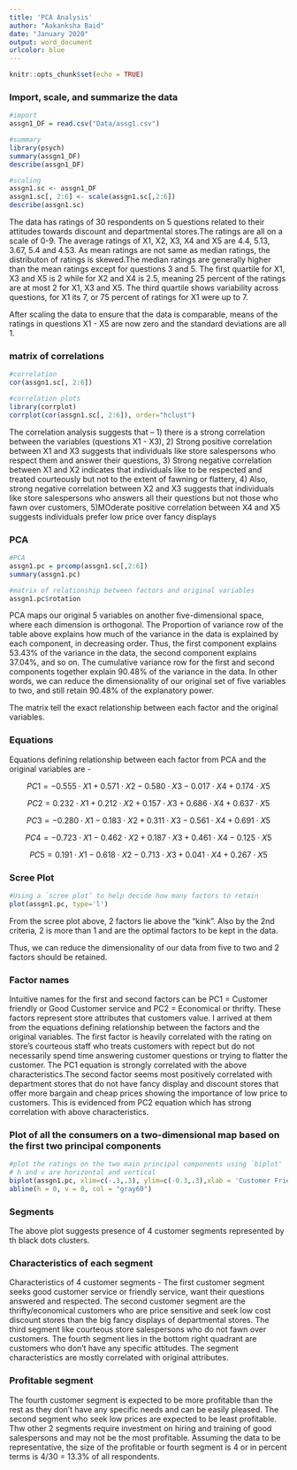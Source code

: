 ---
title: 'PCA Analysis'
author: "Aakanksha Baid"
date: "January 2020"
output: word_document
urlcolor: blue
---

```{r setup, include=FALSE}
knitr::opts_chunk$set(echo = TRUE)
```

### Import, scale, and summarize the data

```{r}
#import
assgn1_DF = read.csv("Data/assg1.csv")

#summary
library(psych)
summary(assgn1_DF)
describe(assgn1_DF)

#scaling
assgn1.sc <- assgn1_DF
assgn1.sc[, 2:6] <- scale(assgn1.sc[,2:6])
describe(assgn1.sc)

```

The data has ratings of 30 respondents on 5 questions related to their attitudes towards discount and departmental stores.The ratings are all on a scale of 0-9.
The average ratings of X1, X2, X3, X4 and X5 are 4.4, 5.13, 3.67, 5.4 and 4.53. As mean ratings are not same as median ratings, the distributon of ratings is skewed.The median ratings are generally higher than the mean ratings except for questions 3 and 5. The first quartile for X1, X3 and X5 is 2 while for X2 and X4 is 2.5, meaning 25 percent of the ratings are at most 2 for X1, X3 and X5. The third quartile shows variability across questions, for X1 its 7, or 75 percent of ratings for X1 were up to 7. 

After scaling the data to ensure that the data is comparable, means of the ratings in questions X1 - X5 are now zero and the standard deviations are all 1.


### matrix of correlations

```{r}
#correlation
cor(assgn1.sc[, 2:6])

#correlation plots
library(corrplot)
corrplot(cor(assgn1.sc[, 2:6]), order="hclust")
```

The correlation analysis suggests that -- 
1) there is a strong correlation between the variables (questions X1 - X3), 
2) Strong positive correlation between X1 and X3 suggests that individuals like store salespersons who respect them and answer their questions, 
3) Strong negative correlation between X1 and X2 indicates that individuals like to be respected and treated courteously but not to the extent of fawning or flattery, 
4) Also, strong negative correlation between X2 and X3 suggests that individuals like store salespersons who answers all their questions but not  those who fawn over customers,
5)MOderate positive correlation between X4 and X5 suggests individuals prefer low price over fancy displays


### PCA

```{r}
#PCA
assgn1.pc = prcomp(assgn1.sc[,2:6])
summary(assgn1.pc)

#matrix of relationship between factors and original variables
assgn1.pc$rotation

```

PCA maps our original 5 variables on another five-dimensional space, where each dimension is orthogonal. The Proportion of variance row of the table above explains how much of the variance in the data is explained by each component, in decreasing order. Thus, the first component explains 53.43\% of the variance in the data, the second component explains 37.04\%, and so on. The cumulative variance row for the first and second components together explain 90.48\% of the variance in the data. In other words, we can reduce the dimensionality of our original set of five variables to two, and still retain 90.48\% of the explanatory power.

The matrix tell the exact relationship between each factor and the original variables. 


### Equations 


Equations defining relationship between each factor from PCA and the original variables are -

$$PC1 = -0.555 \cdot X1 + 0.571 \cdot X2 - 0.580 \cdot X3 - 0.017 \cdot X4 + 0.174 \cdot X5 $$

$$PC2 = 0.232 \cdot X1 + 0.212 \cdot X2 + 0.157 \cdot X3 + 0.686 \cdot X4 + 0.637 \cdot X5 $$

$$PC3 = -0.280 \cdot X1 - 0.183 \cdot X2 + 0.311 \cdot X3 -0.561 \cdot X4 + 0.691 \cdot X5 $$

$$PC4 = -0.723 \cdot X1 -0.462 \cdot X2 + 0.187 \cdot X3 +0.461 \cdot X4 -0.125 \cdot X5 $$

$$PC5 = 0.191 \cdot X1 -0.618 \cdot X2 -0.713 \cdot X3 +0.041 \cdot X4 + 0.267 \cdot X5 $$


### Scree Plot

```{r}
#Using a `scree plot’ to help decide how many factors to retain
plot(assgn1.pc, type='l')
```

From the scree plot above, 2 factors lie above the “kink”. Also by the 2nd criteria, 2 is more than 1 and are the optimal factors to be kept in the data.

Thus, we can reduce the dimensionality of our data from five to two and 2 factors should be retained.


### Factor names

Intuitive names for the first and second factors can be PC1 = Customer friendly or  Good Customer service and PC2 = Economical or thrifty. 
These factors represent store attributes that customers value. 
I arrived at them from the equations defining relationship between the factors and the original variables. The first factor is heavily correlated with the rating on store's courteous staff who treats customers with repect but do not necessarily spend time answering customer questions or trying to flatter the customer. The PC1 equation is strongly correlated with the above characteristics.The second factor seems most positively correlated with department stores that do not have fancy display and discount stores that offer more bargain and cheap prices showing the importance of low price to customers. This is evidenced from PC2 equation which has strong correlation with above characteristics.


### Plot of all the consumers on a two-dimensional map based on the first two principal components

``` {r}
#plot the ratings on the two main principal components using `biplot'
# h and v are horizontal and vertical
biplot(assgn1.pc, xlim=c(-.3,.3), ylim=c(-0.3,.3),xlab = 'Customer Friendly',ylab = 'Economical')
abline(h = 0, v = 0, col = "gray60")

```


### Segments

The above plot suggests presence of 4 customer segments represented by th black dots clusters.


### Characteristics of each segment
Characteristics of 4 customer segments -
The first customer segment seeks good customer service or friendly service, want their questions answered and respected.
The second customer segment are the thrifty/economical customers who are price sensitive and seek low cost discount stores than the big fancy displays of departmental stores.
The third segment like courteous store salespersons who do not fawn over customers.
The fourth segment lies in the bottom right quadrant are customers who don't have any specific attitudes.
The segment characteristics are mostly correlated with original attributes.

### Profitable segment
The fourth customer segment is expected to be more profitable than the rest as they don't have any specific needs and can be easily pleased. The second segment who seek low prices are expected to be least profitable. Thw other 2 segments require investment on hiring and training of good salespersons and may not be the most profitable.
Assuming the data to be representative, the size of the profitable or fourth segment is 4 or in percent terms is 4/30 = 13.3% of all respondents.

